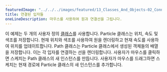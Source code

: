 ---
featuredImage: "../../../images/featured/13_Classes_And_Objects-02_Connected_Particles-thumbnail.png"
title: 연결된 입자들
oneLineDescription: 마우스를 사용하여 원과 연결선을 그립니다.
---

이 예제는 두 개의 사용자 정의 
<a href="/reference/#/p5/class/" target="_blank">클래스</a>를 사용합니다. 
Particle 클래스는 위치, 속도 및 색조를 저장합니다. 
현재 위치와 색조를 사용하여 원을 렌더링하고 현재 속도를 사용하여 위치를 업데이트합니다. 
Path 클래스는 Particle 클래스에서 생성된 객체들의 배열을 저장합니다. 이는 각 입자를 연결하는 선을 렌더링합니다. 
사용자가 마우스를 클릭하면 스케치는 Path 클래스의 새 인스턴스를 만듭니다. 
사용자가 마우스를 드래그하면 스케치는 현재 경로에 Particle 클래스의 새 인스턴스를 추가합니다.